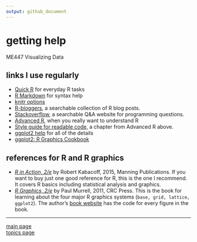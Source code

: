 ```yaml
---
output: github_document
---
```


# getting help

ME447 Visualizing Data

## links I use regularly  

- [Quick R](http://www.statmethods.net/) for everyday R tasks  
- [R Markdown](http://rmarkdown.rstudio.com/) for syntax help  
- [knitr options](http://yihui.name/knitr/options/) 
- [R-bloggers](https://www.r-bloggers.com/), a searchable collection of R blog posts. 
- [Stackoverflow](http://stackoverflow.com/questions/tagged/r), a searchable Q&A website for programming questions. 
- [Advanced R](http://adv-r.had.co.nz/), when you really want to understand R
- [Style guide for readable code](http://adv-r.had.co.nz/Style.html), a   chapter from Advanced R above. 
- [ggplot2 help](http://docs.ggplot2.org/current/index.html) for all of the details 
- [ggplot2: R Graphics Cookbook](http://www.cookbook-r.com/Graphs/)

## references for R and R graphics

- [*R in Action, 2/e*](https://www.manning.com/books/r-in-action-second-edition) by Robert Kabacoff, 2015, Manning Publications. If you want to buy just one good reference for R, this is the one I recommend. It covers R basics including statistical analysis and graphics. 
- [*R Graphics, 2/e*](https://www.crcpress.com/R-Graphics-Second-Edition/Murrell/p/book/9781439831762) by Paul Murrell, 2011, CRC Press. This is the book for learning about the four major R graphics systems (`base, grid, lattice, ggplot2`).  The author's [book website](https://www.stat.auckland.ac.nz/~paul/RG2e/) has the code for every figure in the book. 


---

[main page](../README.md)<br> 
[topics page](cm001_org-by-topic.md)
